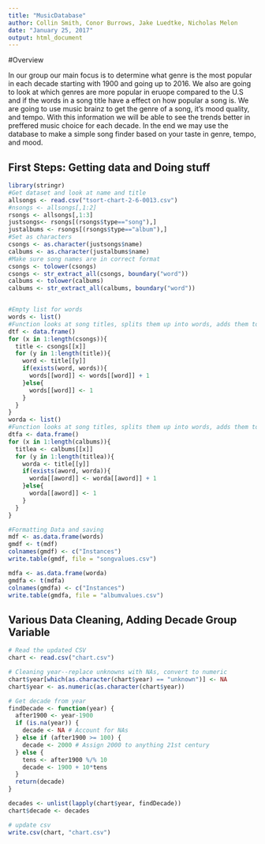 ---
title: "MusicDatabase"
author: Collin Smith, Conor Burrows, Jake Luedtke, Nicholas Melon
date: "January 25, 2017"
output: html_document
---
#Overview
  
In our group our main focus is to determine what genre is the most popular in each decade starting with 1900 and going up to 2016. We also are going to look at which genres are more popular in eruope compared to the U.S and if the words in a song title have a effect on how popular a song is. We are going to use music brainz to get the genre of a song, it's mood quality, and tempo. With this information we will be able to see the trends better in preffered music choice for each decade. In the end we may use the database to make a simple song finder based on your taste in genre, tempo, and mood.

## First Steps: Getting data and Doing stuff

```{r}
library(stringr)
#Get dataset and look at name and title
allsongs <- read.csv("tsort-chart-2-6-0013.csv")
#nsongs <- allsongs[,1:2]
rsongs <- allsongs[,1:3]
justsongs<- rsongs[(rsongs$type=="song"),]
justalbums <- rsongs[(rsongs$type=="album"),]
#Set as characters
csongs <- as.character(justsongs$name)
calbums <- as.character(justalbums$name)
#Make sure song names are in correct format
csongs <- tolower(csongs)
csongs <- str_extract_all(csongs, boundary("word"))
calbums <- tolower(calbums)
calbums <- str_extract_all(calbums, boundary("word"))


#Empty list for words
words <- list()
#Function looks at song titles, splits them up into words, adds them to a list and keeps track of number 
dtf <- data.frame()
for (x in 1:length(csongs)){
  title <- csongs[[x]]
  for (y in 1:length(title)){
    word <- title[[y]]
    if(exists(word, words)){
      words[[word]] <- words[[word]] + 1
    }else{
      words[[word]] <- 1
    }
  }
}
worda <- list()
#Function looks at song titles, splits them up into words, adds them to a list and keeps track of number 
dtfa <- data.frame()
for (x in 1:length(calbums)){
  titlea <- calbums[[x]]
  for (y in 1:length(titlea)){
    worda <- title[[y]]
    if(exists(aword, worda)){
      worda[[aword]] <- worda[[aword]] + 1
    }else{
      worda[[aword]] <- 1
    }
  }
}

#Formatting Data and saving
mdf <- as.data.frame(words)
gmdf <- t(mdf)
colnames(gmdf) <- c("Instances")
write.table(gmdf, file = "songvalues.csv")

mdfa <- as.data.frame(worda)
gmdfa <- t(mdfa)
colnames(gmdfa) <- c("Instances")
write.table(gmdfa, file = "albumvalues.csv")
```

## Various Data Cleaning, Adding Decade Group Variable

```{r}
# Read the updated CSV
chart <- read.csv("chart.csv")

# Cleaning year--replace unknowns with NAs, convert to numeric
chart$year[which(as.character(chart$year) == "unknown")] <- NA
chart$year <- as.numeric(as.character(chart$year))

# Get decade from year
findDecade <- function(year) {
  after1900 <- year-1900
  if (is.na(year)) {
    decade <- NA # Account for NAs
  } else if (after1900 >= 100) {
    decade <- 2000 # Assign 2000 to anything 21st century
  } else {
    tens <- after1900 %/% 10
    decade <- 1900 + 10*tens
  }
  return(decade)
}

decades <- unlist(lapply(chart$year, findDecade))
chart$decade <- decades

# update csv
write.csv(chart, "chart.csv")


```


